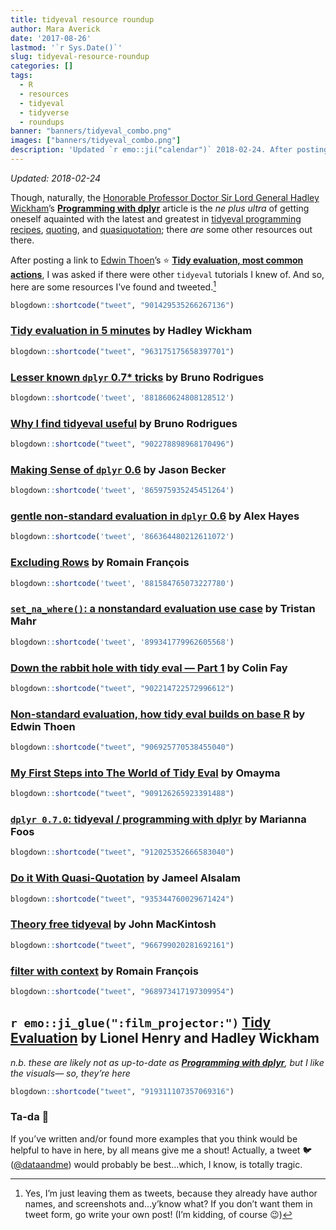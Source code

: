 ```yaml
---
title: tidyeval resource roundup
author: Mara Averick
date: '2017-08-26'
lastmod: '`r Sys.Date()`'
slug: tidyeval-resource-roundup
categories: []
tags:
  - R
  - resources
  - tidyeval
  - tidyverse
  - roundups
banner: "banners/tidyeval_combo.png"
images: ["banners/tidyeval_combo.png"]
description: 'Updated `r emo::ji("calendar")` 2018-02-24. After posting a link to Edwin Thoen’s "Tidy evaluation most common actions," I was asked if there were other tidy eval resources I knew of. So, here are some of the tutorials  I’ve found and tweeted.'
---
```


_Updated: 2018-02-24_  

Though, naturally, the [Honorable Professor Doctor Sir Lord General Hadley Wickham](http://hadley.nz/)'s [**Programming with dplyr**](http://dplyr.tidyverse.org/articles/programming.html) article is the _ne plus ultra_ of getting oneself aquainted with the latest and greatest in [tidyeval programming recipes](http://dplyr.tidyverse.org/articles/programming.html#programming-recipes), [quoting](http://dplyr.tidyverse.org/articles/programming.html#quoting), and [quasiquotation](http://dplyr.tidyverse.org/articles/programming.html#quasiquotation); there _are_ some other resources out there.

After posting a link to [Edwin Thoen](https://edwinth.github.io)'s ⭐️ [**Tidy evaluation, most common actions**](https://edwinth.github.io/blog/dplyr-recipes/), I was asked if there were other `tidyeval` tutorials I knew of. And so, here are some resources I've found and tweeted.[^1]

```r
blogdown::shortcode("tweet", "901429535266267136")
```

### [Tidy evaluation in 5 minutes](https://www.youtube.com/watch?v=nERXS3ssntw) by Hadley Wickham

```r
blogdown::shortcode("tweet", "963175175658397701")
```

### [Lesser known `dplyr` 0.7* tricks](http://www.brodrigues.co/blog/2017-06-19-dplyr-0-70-tutorial/) by Bruno Rodrigues

```r
blogdown::shortcode('tweet', '881860624808128512')
```

### [Why I find tidyeval useful](http://www.brodrigues.co/blog/2017-08-27-why_tidyeval/) by Bruno Rodrigues

```r
blogdown::shortcode("tweet", "902278898968170496")
```

### [Making Sense of `dplyr` 0.6](http://www.json.blog/2017/05/making-sense-of-dplyr-0.6/?utm_content=bufferb2c45&utm_medium=social&utm_source=twitter.com&utm_campaign=buffer) by Jason Becker

```r
blogdown::shortcode('tweet', '865975935245451264')
```

### [gentle non-standard evaluation in `dplyr` 0.6](https://alexpghayes.github.io/2017/gentle-non-standard-evaluation-in-dplyr-0-6/?utm_content=buffer3fc76&utm_medium=social&utm_source=twitter.com&utm_campaign=buffer) by Alex Hayes

```r
blogdown::shortcode('tweet', '866364480212611072')
```

### [Excluding Rows](https://romain.rbind.io/blog/2017/07/01/excluding-rows/?utm_content=bufferc1336&utm_medium=social&utm_source=twitter.com&utm_campaign=buffer) by Romain François

```r
blogdown::shortcode('tweet', '881584765073227780')
```

### [`set_na_where()`: a nonstandard evaluation use case](https://tjmahr.github.io/set-na-where-nonstandard-evaluation-use-case/?utm_content=buffer2d7a9&utm_medium=social&utm_source=twitter.com&utm_campaign=buffer) by Tristan Mahr

```r
blogdown::shortcode('tweet', '899341779962605568')
```

### [Down the rabbit hole with tidy eval — Part 1](http://colinfay.me/tidyeval-1/) by Colin Fay

```r
blogdown::shortcode("tweet", "902214722572996612")
```

### [Non-standard evaluation, how tidy eval builds on base R](https://edwinth.github.io/blog/nse/) by Edwin Thoen

```r
blogdown::shortcode("tweet", "906925770538455040")
```

### [My First Steps into The World of Tidy Eval](www.onceupondata.com/2017/08/12/my-first-steps-into-the-world-of-tidyeval/) by Omayma
```r
blogdown::shortcode("tweet", "909126265923391488")
```

### [`dplyr 0.7.0`: tidyeval / programming with dplyr](https://github.com/rladies/meetup-presentations_boston/blob/master/Boston_20170817_tidyeval_ppt.pdf) by Marianna Foos

```r
blogdown::shortcode("tweet", "912025352666583040")
```

### [Do it With Quasi-Quotation](http://blog.jalsalam.com/posts/2017/quasi-quotation-applications/) by Jameel Alsalam

```r
blogdown::shortcode("tweet", "935344760029671424")
```

### [Theory free tidyeval](https://www.johnmackintosh.com/2018-02-19-theory-free-tidyeval/) by John MacKintosh

```r
blogdown::shortcode("tweet", "966799020281692161")
```

### [filter with context](https://purrple.cat/blog/2017/06/28/filter-with-context/) by Romain François

```r
blogdown::shortcode("tweet", "968973417197309954")
```

## `r emo::ji_glue(":film_projector:")` [Tidy Evaluation](https://schd.ws/hosted_files/user2017/43/tidyeval-user.pdf) by Lionel Henry and Hadley Wickham

_n.b. these are likely not as up-to-date as [**Programming with dplyr**](http://dplyr.tidyverse.org/articles/programming.html), but I like the visuals— so, they're here_

```r
blogdown::shortcode("tweet", "919311107357069316")
```

### Ta-da 🎉

If you've written and/or found more examples that you think would be helpful to have in here, by all means give me a shout! Actually, a tweet 🐦 ([\@dataandme](https://twitter.com/dataandme)) would probably be best...which, I know, is totally tragic.

[^1]: Yes, I'm just leaving them as tweets, because they already have author names, and screenshots and...y'know what? If you don't want them in tweet form, go write your own post! (I'm kidding, of course 😉)

